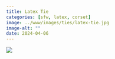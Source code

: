 ```yaml
---
title: Latex Tie
categories: [sfw, latex, corset]
image: ../www/images/ties/latex-tie.jpg
image-alt: ""
date: 2024-04-06
---
```


![](../www/images/ties/latex-tie.jpg)

